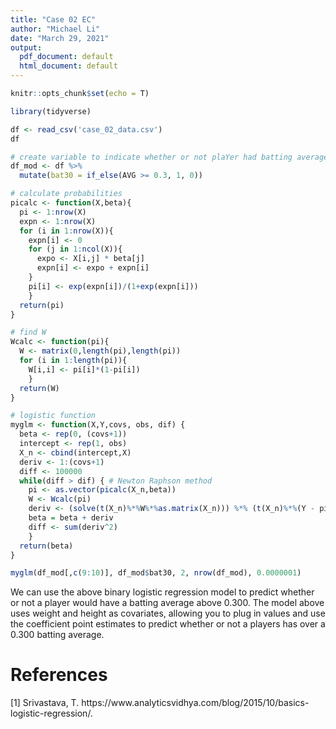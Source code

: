 ```yaml
---
title: "Case 02 EC"
author: "Michael Li"
date: "March 29, 2021"
output:
  pdf_document: default
  html_document: default
---
```


```r
knitr::opts_chunk$set(echo = T)
```

```r
library(tidyverse)
```

```r
df <- read_csv('case_02_data.csv')
df
```

```r
# create variable to indicate whether or not plaYer had batting average above 0.3
df_mod <- df %>% 
  mutate(bat30 = if_else(AVG >= 0.3, 1, 0))
```

```r
# calculate probabilities
picalc <- function(X,beta){
  pi <- 1:nrow(X)
  expn <- 1:nrow(X)
  for (i in 1:nrow(X)){
    expn[i] <- 0
    for (j in 1:ncol(X)){
      expo <- X[i,j] * beta[j]
      expn[i] <- expo + expn[i]
    }
    pi[i] <- exp(expn[i])/(1+exp(expn[i]))
    }
  return(pi)
}
```

```r
# find W 
Wcalc <- function(pi){
  W <- matrix(0,length(pi),length(pi))
  for (i in 1:length(pi)){
    W[i,i] <- pi[i]*(1-pi[i])
    }
  return(W)
}
```

```r
# logistic function
myglm <- function(X,Y,covs, obs, dif) {
  beta <- rep(0, (covs+1))
  intercept <- rep(1, obs)
  X_n <- cbind(intercept,X)
  deriv <- 1:(covs+1)
  diff <- 100000
  while(diff > dif) { # Newton Raphson method
    pi <- as.vector(picalc(X_n,beta))
    W <- Wcalc(pi)
    deriv <- (solve(t(X_n)%*%W%*%as.matrix(X_n))) %*% (t(X_n)%*%(Y - pi)) 
    beta = beta + deriv
    diff <- sum(deriv^2)
    }
  return(beta)
}
```

```r
myglm(df_mod[,c(9:10)], df_mod$bat30, 2, nrow(df_mod), 0.0000001)
```

We can use the above binary logistic regression model to predict whether or not a player would have a batting average above 0.300. The model above uses weight and height as covariates, allowing you to plug in values and use the coefficient point estimates to predict whether or not a players has over a 0.300 batting average.

# References

[1] Srivastava, T. https://www.analyticsvidhya.com/blog/2015/10/basics-logistic-regression/.








